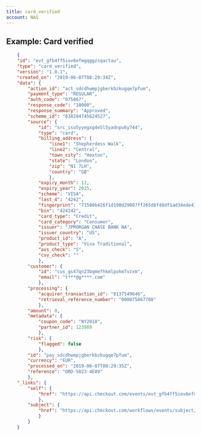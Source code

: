 ```yaml
---
title: card_verified
account: NAS
---
```


## Example: Card verified

```json
    {
    "id": "evt_gfb4ff5iov6efmgqggzsqactau",
    "type": "card_verified",
    "version": "1.0.1",
    "created_on": "2019-06-07T08:29:34Z",
    "data": {
        "action_id": "act_sdcdhwmpjgberkbzkugqe7pfum",
        "payment_type": "REGULAR",
        "auth_code": "075867",
        "response_code": "10000",
        "response_summary": "Approved",
        "scheme_id": "638284745624527",
        "source": {
            "id": "src_isu5yyegxg4e5l5yadnpu6y744",
            "type": "card",
            "billing_address": {
                "line1": "Shepherdess Walk",
                "line2": "Central",
                "town_city": "Hoxton",
                "state": "London",
                "zip": "N1 7LH",
                "country": "GB"
                },
            "expiry_month": 12,
            "expiry_year": 2025,
            "scheme": "VISA",
            "last_4": "4242",
            "fingerprint": "71580b426f1d190d29087ff265d8f48df1ad34ede41c27cbff9d23c1a14d1776",
            "bin": "424242",
            "card_type": "Credit",
            "card_category": "Consumer",
            "issuer": "JPMORGAN CHASE BANK NA",
            "issuer_country": "US",
            "product_id": "A",
            "product_type": "Visa Traditional",
            "avs_check": "S",
            "cvv_check": ""
            },
        "customer": {
            "id": "cus_gs47qn23bqmefhkmlpokm7vzxm",
            "email": "t***@g****.com"
            },
        "processing": {
            "acquirer_transaction_id": "8137549646",
            "retrieval_reference_number": "000075867708"
            },
        "amount": 0,
        "metadata": {
            "coupon_code": "NY2018",
            "partner_id": 123989
            },
        "risk": {
            "flagged": false
            },
        "id": "pay_sdcdhwmpjgberkbzkugqe7pfum",
        "currency": "EUR",
        "processed_on": "2019-06-07T08:29:35Z",
        "reference": "ORD-5023-4E89"
        },
    "_links": {
        "self": {
            "href": "https://api.checkout.com/events/evt_gfb4ff5iov6efmgqggzsqactau"
            },
        "subject": {
            "href": "https://api.checkout.com/workflows/events/subject/pay_jlfj2ful7z3u5lbykhy5lzezvm"
            }
        }
    }
```

